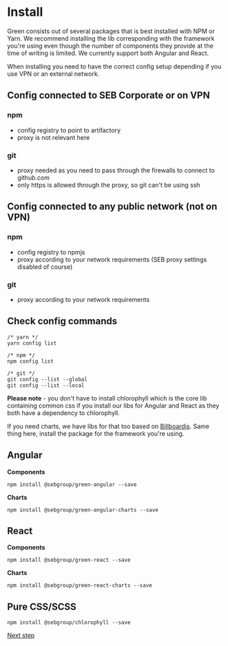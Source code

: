 
<Meta title="Get started/Install" />

# Install
Green consists out of several packages that is best installed with NPM or Yarn.
We recommend installing the lib corresponding with the framework you're using even though the number of components they provide at the time of writing is limited. We currently support both Angular and React.

When installing you need to have the correct config setup depending if you use VPN or an external network.

## Config connected to SEB Corporate or on VPN

### npm
- config registry to point to artifactory
- proxy is not relevant here

### git
- proxy needed as you need to pass through the firewalls to connect to github.com
- only https is allowed through the proxy, so git can't be using ssh


## Config connected to any public network (not on VPN)

### npm
- config registry to npmjs
- proxy according to your network requirements (SEB proxy settings disabled of course)

### git
- proxy according to your network requirements

## Check config commands

```
/* yarn */
yarn config list

/* npm */
npm config list

/* git */
git config --list --global
git config --list --local
```

**Please note** - you don't have to install chlorophyll which is the core lib containing common css if you install our libs for Angular and React as they both have a dependency to chlorophyll.

If you need charts, we have libs for that too based on [Billboardjs](https://naver.github.io/billboard.js/). Same thing here, install the package for the framework you're using.

## Angular

**Components**
```
npm install @sebgroup/green-angular --save
```

**Charts**
```
npm install @sebgroup/green-angular-charts --save
```


## React

**Components**
```
npm install @sebgroup/green-react --save
```

**Charts**
```
npm install @sebgroup/green-react-charts --save
```

## Pure CSS/SCSS
```
npm install @sebgroup/chlorophyll --save
```

[Next step](./?path=/story/get-started-use--page)
